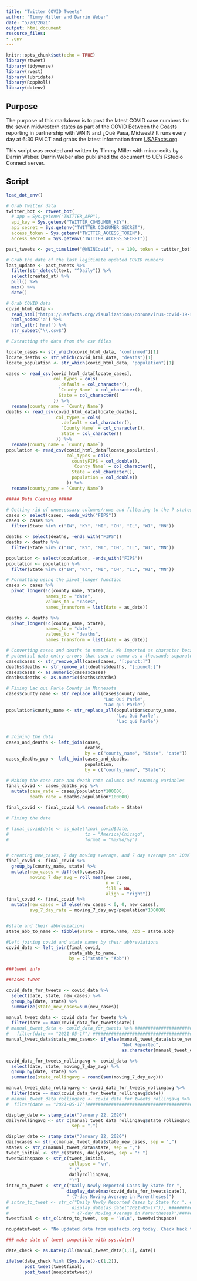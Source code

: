 ```yaml
---
title: "Twitter COVID Tweets"
author: "Timmy Miller and Darrin Weber"
date: "5/20/2021"
output: html_document
resource_files:
- .env
---
```


```r
knitr::opts_chunk$set(echo = TRUE)
library(rtweet)
library(tidyverse)
library(rvest)
library(lubridate)
library(RcppRoll)
library(dotenv)
```


## Purpose

The purpose of this markdown is to post the latest COVID case numbers for the seven midwestern states as part of the COVID Between the Coasts reporting in partnership with WNIN and ¿Qué Pasa, Midwest? It runs every day at 6:30 PM CT and grabs the latest information from [USAFacts.org](https://usafacts.org/visualizations/coronavirus-covid-19-spread-map). 

This script was created and written by Timmy Miller with minor edits by Darrin Weber. Darrin Weber also published the document to UE's RStudio Connect server. 

## Script

```r
load_dot_env()

# Grab Twitter data
twitter_bot <- rtweet_bot(
  # app = Sys.getenv("TWITTER_APP"),
  api_key = Sys.getenv("TWITTER_CONSUMER_KEY"),
  api_secret = Sys.getenv("TWITTER_CONSUMER_SECRET"),
  access_token = Sys.getenv("TWITTER_ACCESS_TOKEN"),
  access_secret = Sys.getenv("TWITTER_ACCESS_SECRET"))

past_tweets <- get_timeline("@WNINCovid", n = 100, token = twitter_bot)

# Grab the date of the last legitimate updated COVID numbers
last_update <- past_tweets %>% 
  filter(str_detect(text, "^Daily")) %>% 
  select(created_at) %>% 
  pull() %>% 
  max() %>% 
  date()

# Grab COVID data
covid_html_data <- 
  read_html("https://usafacts.org/visualizations/coronavirus-covid-19-spread-map") %>% 
  html_nodes('a') %>%
  html_attr('href') %>% 
  str_subset("\\.csv$")

# Extracting the data from the csv files 

locate_cases <- str_which(covid_html_data, "confirmed")[1]
locate_deaths <- str_which(covid_html_data, "deaths")[1]
locate_population <- str_which(covid_html_data, "population")[1]

cases <- read_csv(covid_html_data[locate_cases],
                  col_types = cols(
                    .default = col_character(),
                    `County Name` = col_character(),
                    State = col_character()
                  )) %>% 
  rename(county_name = `County Name`)
deaths <- read_csv(covid_html_data[locate_deaths],
                   col_types = cols(
                     .default = col_character(),
                     `County Name` = col_character(),
                     State = col_character()
                   )) %>% 
  rename(county_name = `County Name`)
population <- read_csv(covid_html_data[locate_population],
                       col_types = cols(
                         countyFIPS = col_double(),
                         `County Name` = col_character(),
                         State = col_character(),
                         population = col_double()
                       )) %>% 
  rename(county_name = `County Name`)

##### Data Cleaning #####

# Getting rid of unnecessary columns/rows and filtering to the 7 states we wants
cases <- select(cases, -ends_with("FIPS"))
cases <- cases %>% 
  filter(State %in% c("IN", "KY", "MI", "OH", "IL", "WI", "MN"))

deaths <- select(deaths, -ends_with("FIPS"))
deaths <- deaths %>% 
  filter(State %in% c("IN", "KY", "MI", "OH", "IL", "WI", "MN"))

population <- select(population, -ends_with("FIPS"))
population <- population %>% 
  filter(State %in% c("IN", "KY", "MI", "OH", "IL", "WI", "MN"))

# Formatting using the pivot_longer function
cases <- cases %>% 
  pivot_longer(!c(county_name, State), 
               names_to = "date", 
               values_to = "cases", 
               names_transform = list(date = as_date))

deaths <- deaths %>% 
  pivot_longer(!c(county_name, State), 
               names_to = "date", 
               values_to = "deaths", 
               names_transform = list(date = as_date))

# Converting cases and deaths to numeric. We imported as character because of 
# potential data entry errors that used a comma as a thousands-separator.
cases$cases <- str_remove_all(cases$cases, "[:punct:]")
deaths$deaths <- str_remove_all(deaths$deaths, "[:punct:]")
cases$cases <- as.numeric(cases$cases)
deaths$deaths <- as.numeric(deaths$deaths)

# Fixing Lac qui Parle County in Minnesota
cases$county_name <- str_replace_all(cases$county_name, 
                                     "Lac Qui Parle", 
                                     "Lac qui Parle")
population$county_name <- str_replace_all(population$county_name, 
                                          "Lac Qui Parle", 
                                          "Lac qui Parle")


# Joining the data
cases_and_deaths <- left_join(cases, 
                              deaths, 
                              by = c("county_name", "State", "date"))
cases_deaths_pop <- left_join(cases_and_deaths, 
                              population,
                              by = c("county_name", "State"))

# Making the case rate and death rate columns and renaming variables 
final_covid <- cases_deaths_pop %>% 
  mutate(case_rate = cases/population*100000,
         death_rate = deaths/population*100000)

final_covid <- final_covid %>% rename(state = State)

# Fixing the date

# final_covid$date <- as_date(final_covid$date, 
#                             tz = "America/Chicago", 
#                             format = "%m/%d/%y")


# creating new_cases, 7 day moving average, and 7 day average per 100K metric
final_covid <- final_covid %>% 
  group_by(county_name, state) %>% 
  mutate(new_cases = diff(c(0,cases)),
         moving_7_day_avg = roll_mean(new_cases, 
                                      n = 7, 
                                      fill = NA, 
                                      align = "right"))
final_covid <- final_covid %>% 
  mutate(new_cases = if_else(new_cases < 0, 0, new_cases),
         avg_7_day_rate = moving_7_day_avg/population*100000)


#state and their abbreviations
state_abb_to_name <- tibble(State = state.name, Abb = state.abb)

#Left joining covid and state names by their abbreviations
covid_data <- left_join(final_covid, 
                        state_abb_to_name, 
                        by = c("state"= "Abb"))

###tweet info

##cases tweet

covid_data_for_tweets <- covid_data %>% 
  select(date, state, new_cases) %>%
  group_by(date, state) %>% 
  summarize(state_new_cases=sum(new_cases))

manual_tweet_data <- covid_data_for_tweets %>% 
  filter(date == max(covid_data_for_tweets$date))
# manual_tweet_data <- covid_data_for_tweets %>% ########################################################
#   filter(date == "2021-05-17") ########################################################################
manual_tweet_data$state_new_cases<- if_else(manual_tweet_data$state_new_cases==0, 
                                            "Not Reported", 
                                            as.character(manual_tweet_data$state_new_cases))

covid_data_for_tweets_rollingavg <- covid_data %>% 
  select(date, state, moving_7_day_avg) %>%
  group_by(date, state) %>% 
  summarize(state_rollingavg = round(sum(moving_7_day_avg)))

manual_tweet_data_rollingavg <- covid_data_for_tweets_rollingavg %>% 
  filter(date == max(covid_data_for_tweets_rollingavg$date))
# manual_tweet_data_rollingavg <- covid_data_for_tweets_rollingavg %>% ###################################
#  filter(date == "2021-05-17")##########################################################################

display_date <- stamp_date("January 22, 2020")
dailyrollingavg <- str_c(manual_tweet_data_rollingavg$state_rollingavg, 
                         sep = ",")

display_date <- stamp_date("January 22, 2020")
dailycases <- str_c(manual_tweet_data$state_new_cases, sep = ",")
states <- str_c(manual_tweet_data$state, sep = ",")
tweet_initial <- str_c(states, dailycases, sep = ": ")
tweetwithspace <- str_c(tweet_initial, 
                        collapse = "\n", 
                        " (", 
                        dailyrollingavg, 
                        ")")
intro_to_tweet <- str_c("Daily Newly Reported Cases by State for ", 
                       display_date(max(covid_data_for_tweets$date)), 
                       " (7-day Moving Average in Parentheses)")
# intro_to_tweet <- str_c("Daily Newly Reported Cases by State for ", ##################################
#                        display_date(as_date("2021-05-17")), ##########################################
#                        " (7-day Moving Average in Parentheses)")######################################
tweetfinal <- str_c(intro_to_tweet, sep = "\n\n", tweetwithspace)

noupdatetweet <- "No updated data from usafacts.org today. Check back tomorrow."

### make date of tweet compatible with sys.date()

date_check <- as.Date(pull(manual_tweet_data[1,1], date))

ifelse(date_check %in% (Sys.Date()-c(1,2)), 
       post_tweet(tweetfinal), 
       post_tweet(noupdatetweet))
```

